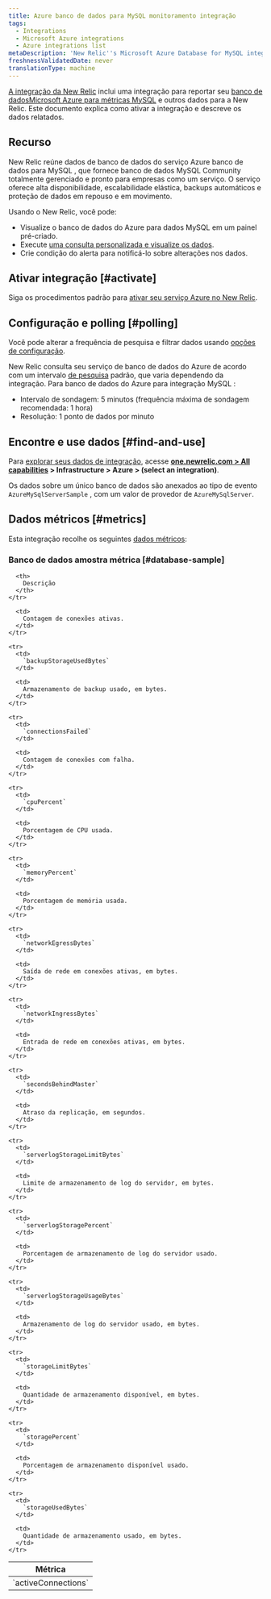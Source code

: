 ```yaml
---
title: Azure banco de dados para MySQL monitoramento integração
tags:
  - Integrations
  - Microsoft Azure integrations
  - Azure integrations list
metaDescription: 'New Relic''s Microsoft Azure Database for MySQL integration: what data it reports and how to enable it.'
freshnessValidatedDate: never
translationType: machine
---
```


[A integração da New Relic](/docs/infrastructure/introduction-infra-monitoring) inclui uma integração para reportar seu [banco de dadosMicrosoft Azure para métricas MySQL](https://azure.microsoft.com/en-us/services/mysql/) e outros dados para a New Relic. Este documento explica como ativar a integração e descreve os dados relatados.

## Recurso

New Relic reúne dados de banco de dados do serviço Azure banco de dados para MySQL , que fornece banco de dados MySQL Community totalmente gerenciado e pronto para empresas como um serviço. O serviço oferece alta disponibilidade, escalabilidade elástica, backups automáticos e proteção de dados em repouso e em movimento.

Usando o New Relic, você pode:

* Visualize o banco de dados do Azure para dados MySQL em um painel pré-criado.
* Execute [uma consulta personalizada e visualize os dados](/docs/infrastructure/integrations-getting-started/getting-started/use-integration-data-new-relic-insights).
* Crie condição do alerta para notificá-lo sobre alterações nos dados.

## Ativar integração [#activate]

Siga os procedimentos padrão para [ativar seu serviço Azure no New Relic](/docs/infrastructure/microsoft-azure-integrations/getting-started/activate-azure-integrations).

## Configuração e polling [#polling]

Você pode alterar a frequência de pesquisa e filtrar dados usando [opções de configuração](/docs/integrations/new-relic-integrations/getting-started/configure-polling-frequency-data-collection-cloud-integrations).

New Relic consulta seu serviço de banco de dados do Azure de acordo com um intervalo [de pesquisa](/docs/integrations/microsoft-azure-integrations/getting-started/azure-integration-polling) padrão, que varia dependendo da integração. Para banco de dados do Azure para integração MySQL :

* Intervalo de sondagem: 5 minutos (frequência máxima de sondagem recomendada: 1 hora)
* Resolução: 1 ponto de dados por minuto

## Encontre e use dados [#find-and-use]

Para [explorar seus dados de integração](/docs/infrastructure/integrations/find-use-infrastructure-integration-data), acesse <DNT>**[one.newrelic.com &gt; All capabilities](https://one.newrelic.com/all-capabilities) &gt; Infrastructure &gt; Azure &gt; (select an integration)**</DNT>.

Os dados sobre um único banco de dados são anexados ao tipo de evento `AzureMySqlServerSample` , com um valor de provedor de `AzureMySqlServer`.

## Dados métricos [#metrics]

Esta integração recolhe os seguintes [dados métricos](/docs/infrastructure/integrations-getting-started/getting-started/understand-integration-data-data-types#metric):

### Banco de dados amostra métrica [#database-sample]

<table>
  <thead>
    <tr>
      <th style={{ width: "300px" }}>
        Métrica
      </th>

      <th>
        Descrição
      </th>
    </tr>
  </thead>

  <tbody>
    <tr>
      <td>
        `activeConnections`
      </td>

      <td>
        Contagem de conexões ativas.
      </td>
    </tr>

    <tr>
      <td>
        `backupStorageUsedBytes`
      </td>

      <td>
        Armazenamento de backup usado, em bytes.
      </td>
    </tr>

    <tr>
      <td>
        `connectionsFailed`
      </td>

      <td>
        Contagem de conexões com falha.
      </td>
    </tr>

    <tr>
      <td>
        `cpuPercent`
      </td>

      <td>
        Porcentagem de CPU usada.
      </td>
    </tr>

    <tr>
      <td>
        `memoryPercent`
      </td>

      <td>
        Porcentagem de memória usada.
      </td>
    </tr>

    <tr>
      <td>
        `networkEgressBytes`
      </td>

      <td>
        Saída de rede em conexões ativas, em bytes.
      </td>
    </tr>

    <tr>
      <td>
        `networkIngressBytes`
      </td>

      <td>
        Entrada de rede em conexões ativas, em bytes.
      </td>
    </tr>

    <tr>
      <td>
        `secondsBehindMaster`
      </td>

      <td>
        Atraso da replicação, em segundos.
      </td>
    </tr>

    <tr>
      <td>
        `serverlogStorageLimitBytes`
      </td>

      <td>
        Limite de armazenamento de log do servidor, em bytes.
      </td>
    </tr>

    <tr>
      <td>
        `serverlogStoragePercent`
      </td>

      <td>
        Porcentagem de armazenamento de log do servidor usado.
      </td>
    </tr>

    <tr>
      <td>
        `serverlogStorageUsageBytes`
      </td>

      <td>
        Armazenamento de log do servidor usado, em bytes.
      </td>
    </tr>

    <tr>
      <td>
        `storageLimitBytes`
      </td>

      <td>
        Quantidade de armazenamento disponível, em bytes.
      </td>
    </tr>

    <tr>
      <td>
        `storagePercent`
      </td>

      <td>
        Porcentagem de armazenamento disponível usado.
      </td>
    </tr>

    <tr>
      <td>
        `storageUsedBytes`
      </td>

      <td>
        Quantidade de armazenamento usado, em bytes.
      </td>
    </tr>
  </tbody>
</table>